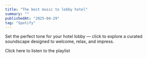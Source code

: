 ```yaml
---
title: "The best music to lobby hotel"
summary: ""
publishedAt: "2025-04-29"
tag: "Spotify"
---
```


Set the perfect tone for your hotel lobby — click to explore a curated soundscape designed to welcome, relax, and impress.

<SmartLink href="https://open.spotify.com/playlist/1eCz0Dd3pNvFVBlgpHx8Zm">Click here to listen to the playlist</SmartLink>